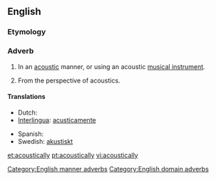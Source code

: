 ==English==

===Etymology===
{{suffix|acoustical|ly}}

===Adverb===
{{en-adv|-}}

# {{context|manner}} In an [[acoustic]] manner, or using an acoustic [[musical instrument]].
# {{context|domain}} From the perspective of acoustics.

====Translations====
{{trans-top|in an acoustic manner}}
* Dutch: {{t-|nl|akoestisch}}
* [[Interlingua]]: [[acusticamente]]
{{trans-mid}}
* Spanish: {{t-|es|acústicamente}}
* Swedish: [[akustiskt]]
{{trans-bottom}}

[[Category:English manner adverbs]]
[[Category:English domain adverbs]]

[[et:acoustically]]
[[pt:acoustically]]
[[vi:acoustically]]